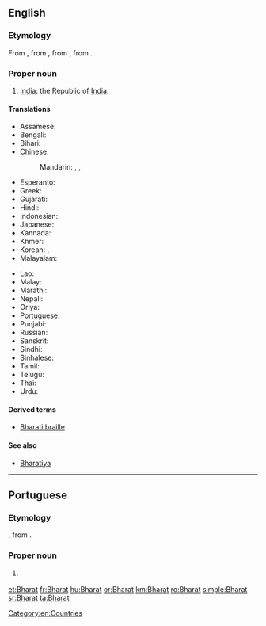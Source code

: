 ==English==

===Etymology===
From {{etyl|hi|en}}, from {{etyl|sa|en}} {{m|sa|sc=Deva|भारतम्|tr=bhāratam||the land of emperor Bharata}} , from {{etyl|sa|en}} {{m|sa|sc=Deva|भारत|tr=bhārata||descended from emperor [[Bharata]]}}, from {{m|sa|sc=Deva|भरत|tr=bharatá||to be maintained}}.

===Proper noun===
{{en-proper noun}}

# [[India]]: the Republic of [[India]].

====Translations====
{{trans-top|an alternative name of India}}
* Assamese: {{t|as|ভাৰত|tr=bhārat|sc=Beng}}
* Bengali: {{t+|bn|ভারত|tr=bharôt|sc=Beng}}
* Bihari: {{t|bh|भारत|tr=bhārat|sc=Deva}}
* Chinese:
*: Mandarin: {{qualifier|rare}} {{t|cmn|婆羅多|sc=Hani}}, {{t|cmn|婆罗多|tr=Póluóduō|sc=Hani}}, {{t|cmn|巴拉特|tr=Bālātè|sc=Hani}}
* Esperanto: {{t+|eo|Barato}}
* Greek: {{t|el|Μπαράτ|sc=Grek}}
* Gujarati: {{t+|gu|ભારત|tr=bhārat|sc=Gujr}}
* Hindi: {{t+|hi|भारत|m|tr=bhārat}}
* Indonesian: {{t+|id|Barat}}
* Japanese: {{t|ja|バーラタ|tr=Bārata}} {{qualifier|rare}}
* Kannada: {{t+|kn|ಭಾರತ|sc=Knda}}
* Khmer: {{t|km|ភារតៈ|tr=pʰierata’|sc=Khmr}}
* Korean: {{t|ko|바라트|tr=Barateu|sc=Kore}} {{qualifier|rare}}, {{t|ko|바랏|sc=Kore}}
* Malayalam: {{t+|ml|ഭാരതം|sc=Mlym}}
{{trans-mid}}
* Lao: {{t|lo|ພະຣະຕະວັດ|sc=Laoo}}
* Malay: {{t|ms|Barat}}
* Marathi: {{t|mr|भारत|tr=bhārat|sc=Deva}}
* Nepali: {{t+|ne|भारत|tr=bhārat|sc=Deva}}
* Oriya: {{t+|or|ଭାରତ|tr=bhārat|sc=Orya}}
* Portuguese: {{t|pt|Bharat|m}}
* Punjabi: {{t|pa|ਭਾਰਤ|tr=bhārat|sc=Guru}}
* Russian: {{t+|ru|Бха́ра́т|m}} {{qualifier|rare}}
* Sanskrit: {{t|sa|भारतम्|sc=Deva}}
* Sindhi: {{t|sd|ڀارت|tr=bharatu|sc=sd-Arab}}
* Sinhalese: {{t|si|භාරත්|sc=Sinh}}
* Tamil: {{t|ta|பாரத்|sc=Taml}}
* Telugu: {{t+|te|భారత|sc=Telu}}
* Thai: {{t|th|ภรตวรรษ|tr=pá-rót wát|sc=Thai}}
* Urdu: {{t+|ur|بھارت|m|tr=bhārat}}
{{trans-bottom}}

{{trans-see|India}}

====Derived terms====
* [[Bharati braille]]

====See also====
* [[Bharatiya]]

[[Category:en:Countries]]

----

==Portuguese==

===Etymology===
{{bor|pt|hi|भारत}}, from {{der|pt|sa|भारतम्}}.

===Proper noun===
{{pt-proper noun|m}}

# {{l|en|Bharat}} {{gloss|poetic name of India}}

[[et:Bharat]]
[[fr:Bharat]]
[[hu:Bharat]]
[[or:Bharat]]
[[km:Bharat]]
[[ro:Bharat]]
[[simple:Bharat]]
[[sr:Bharat]]
[[ta:Bharat]]
